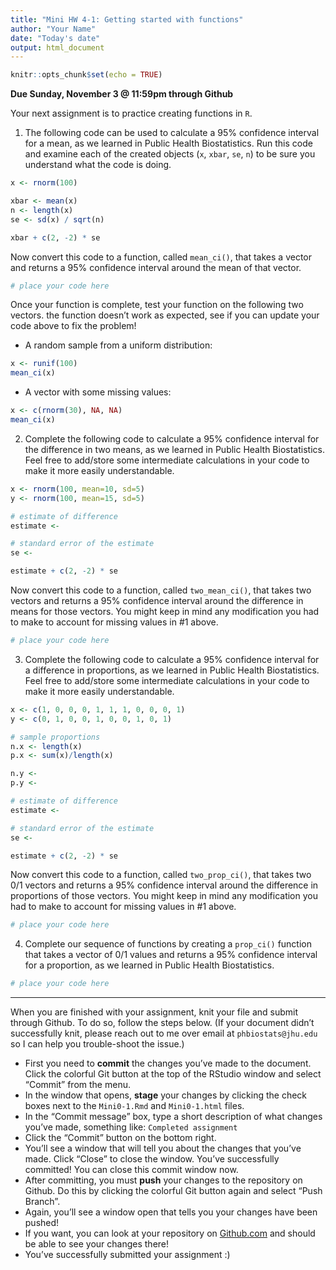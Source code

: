 ```yaml
---
title: "Mini HW 4-1: Getting started with functions"
author: "Your Name"
date: "Today's date"
output: html_document
---
```


```r
knitr::opts_chunk$set(echo = TRUE)
```

**Due Sunday, November 3 @ 11:59pm through Github**

Your next assignment is to practice creating functions in `R`.

1. The following code can be used to calculate a 95% confidence interval for a mean, as we learned in Public Health Biostatistics.  Run this code and examine each of the created objects (`x`, `xbar`, `se`, `n`) to be sure you understand what the code is doing.
```r
x <- rnorm(100)

xbar <- mean(x)
n <- length(x)
se <- sd(x) / sqrt(n)

xbar + c(2, -2) * se
```

Now convert this code to a function, called `mean_ci()`, that takes a vector and returns a 95% confidence interval around the mean of that vector.
```r
# place your code here

```

Once your function is complete, test your function on the following two vectors.  the function doesn't work as expected, see if you can update your code above to fix the problem!

* A random sample from a uniform distribution: 
```r
x <- runif(100)
mean_ci(x)
```

* A vector with some missing values:
```r
x <- c(rnorm(30), NA, NA)
mean_ci(x)
```

2. Complete the following code to calculate a 95% confidence interval for the difference in two means, as we learned in Public Health Biostatistics.  Feel free to add/store some intermediate calculations in your code to make it more easily understandable.
```r
x <- rnorm(100, mean=10, sd=5)
y <- rnorm(100, mean=15, sd=5)

# estimate of difference
estimate <- 

# standard error of the estimate
se <- 

estimate + c(2, -2) * se
```

Now convert this code to a function, called `two_mean_ci()`, that takes two vectors and returns a 95% confidence interval around the difference in means for those vectors.  You might keep in mind any modification you had to make to account for missing values in #1 above.
```r
# place your code here

```

3. Complete the following code to calculate a 95% confidence interval for a difference in proportions, as we learned in Public Health Biostatistics.  Feel free to add/store some intermediate calculations in your code to make it more easily understandable.
```r
x <- c(1, 0, 0, 0, 1, 1, 1, 0, 0, 0, 1)
y <- c(0, 1, 0, 0, 1, 0, 0, 1, 0, 1)

# sample proportions
n.x <- length(x)
p.x <- sum(x)/length(x)

n.y <- 
p.y <- 

# estimate of difference
estimate <- 

# standard error of the estimate
se <- 

estimate + c(2, -2) * se
```

Now convert this code to a function, called `two_prop_ci()`, that takes two 0/1 vectors and returns a 95% confidence interval around the difference in proportions  of those vectors.  You might keep in mind any modification you had to make to account for missing values in #1 above.
```r
# place your code here

```

4. Complete our sequence of functions by creating a `prop_ci()` function that takes a vector of 0/1 values and returns a 95% confidence interval for a proportion, as we learned in Public Health Biostatistics.
```r
# place your code here

```

___

When you are finished with your assignment, knit your file and submit through Github. To do so, follow the steps below.  (If your document didn't successfully knit, please reach out to me over email at `phbiostats@jhu.edu` so I can help you trouble-shoot the issue.)

* First you need to **commit** the changes you've made to the document.  Click the colorful Git button at the top of the RStudio window and select "Commit" from the menu.
* In the window that opens, **stage** your changes by clicking the check boxes next to the `Mini0-1.Rmd` and `Mini0-1.html` files.
* In the "Commit message" box, type a short description of what changes you've made, something like: `Completed assignment`
* Click the "Commit" button on the bottom right.
* You'll see a window that will tell you about the changes that you've made.  Click "Close" to close the window.  You've successfully committed! You can close this commit window now.
* After committing, you must **push** your changes to the repository on Github.  Do this by clicking the colorful Git button again and select "Push Branch".  
* Again, you'll see a window open that tells you your changes have been pushed!
* If you want, you can look at your repository on [Github.com](https://github.com/) and should be able to see your changes there!  
* You've successfully submitted your assignment :)


